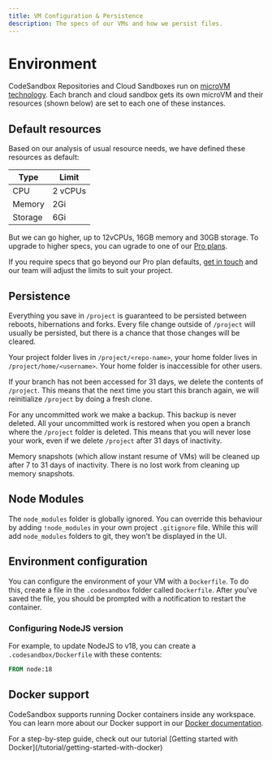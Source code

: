 ```yaml
---
title: VM Configuration & Persistence
description: The specs of our VMs and how we persist files.
---
```



# Environment

CodeSandbox Repositories and Cloud Sandboxes run on [microVM technology](https://codesandbox.io/blog/how-we-clone-a-running-vm-in-2-seconds). Each branch and cloud sandbox gets its own microVM and their resources (shown below) are set to each one of these instances.

## Default resources

Based on our analysis of usual resource needs, we have defined these resources as default:

| Type    | Limit   |
| ------- | ------- |
| CPU     | 2 vCPUs |
| Memory  | 2Gi     |
| Storage | 6Gi     |

But we can go higher, up to 12vCPUs, 16GB memory and 30GB storage. To upgrade to higher specs, you can ugrade to one of our [Pro plans](https://codesandbox.io/pro).

If you require specs that go beyond our Pro plan defaults, [get in touch](mailto:support@codesandbox.io) and our team will adjust the limits to suit your project.

## Persistence

Everything you save in `/project` is guaranteed to be persisted between reboots, hibernations and forks. Every file change outside of `/project` will usually be persisted, but there is a chance that those changes will be cleared.

Your project folder lives in `/project/<repo-name>`, your home folder lives in `/project/home/<username>`. Your home folder is inaccessible for other users.

If your branch has not been accessed for 31 days, we delete the contents of `/project`. This means that the next time you start this branch again, we will reinitialize `/project` by doing a fresh clone.

For any uncommitted work we make a backup. This backup is never deleted. All your uncommitted work is restored when you open a branch where the `/project` folder is deleted. This means that you will never lose your work, even if we delete `/project` after 31 days of inactivity.

Memory snapshots (which allow instant resume of VMs) will be cleaned up after 7 to 31 days of inactivity. There is no lost work from cleaning up memory snapshots.

## Node Modules

The `node_modules` folder is globally ignored. You can override this behaviour by adding `!node_modules` in your own project `.gitignore` file. While this will add `node_modules` folders to git, they won't be displayed in the UI.

## Environment configuration

You can configure the environment of your VM with a `Dockerfile`. To do this, create a file in the `.codesandbox` folder called `Dockerfile`. After you've saved the file, you should be prompted with a notification to restart the container.

### Configuring NodeJS version

For example, to update NodeJS to v18, you can create a `.codesandbox/Dockerfile` with these contents:

```dockerfile
FROM node:18
```

## Docker support

CodeSandbox supports running Docker containers inside any workspace. You can learn more about our Docker support in our [Docker documentation](/learn/environment/docker).

<Callout emoji="⭑">
For a step-by-step guide, check out our tutorial [Getting started with Docker](/tutorial/getting-started-with-docker)
</Callout>
